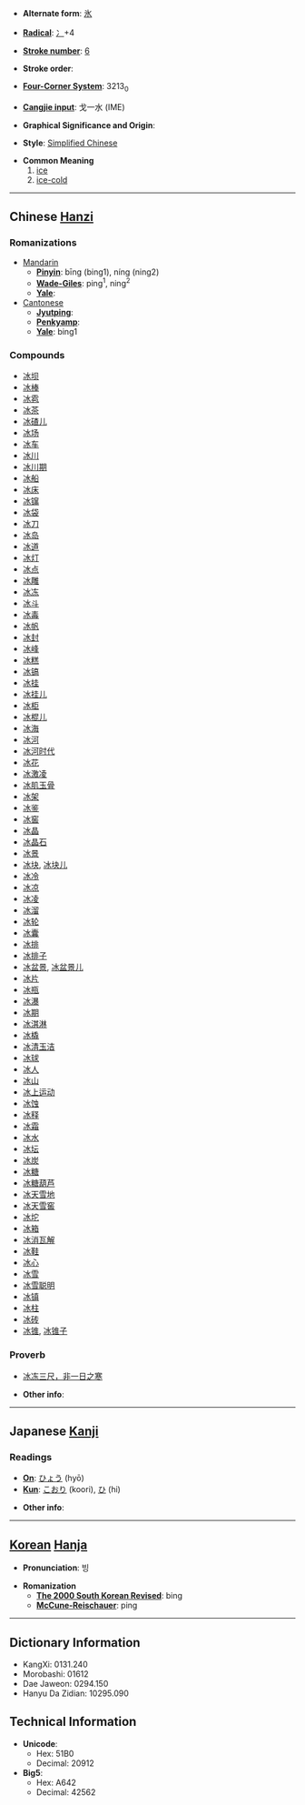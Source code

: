 * '''Alternate form''': [[氷]]

* '''[[Wiktionary:Chinese radical index| Radical]]''': [[Wiktionary:Chinese radical index 冫|冫]]+4

* '''[[Wiktionary:Chinese total strokes index|Stroke number]]''': [[Wiktionary:Chinese total strokes index 6|6]]

* '''Stroke order''': 

* '''[[Wiktionary:Chinese four corner index|Four-Corner System]]''': 3213<sub>0</sub>

* '''[[Wiktionary:Chinese Cangjie index|Cangjie input]]''': 戈一水 (IME)

* '''Graphical Significance and Origin''': 

* '''Style''': [[Simplified Chinese]] 

* '''Common Meaning'''
*# [[ice]]
*# [[ice-cold]]

----

== Chinese [[Hanzi]] ==
===Romanizations===
* [[Mandarin]]
** '''[[Pinyin]]''': bīng (bing1), níng (ning2)
** '''[[Wade-Giles]]''': ping<sup>1</sup>, ning<sup>2</sup>
** '''[[Yale]]''': 
*[[Cantonese]]
**'''[[Jyutping]]''':
**'''[[Penkyamp]]''': 
**'''[[Yale]]''': bing1

===Compounds===
*[[冰坝]]
*[[冰棒]]
*[[冰雹]]
*[[冰茶]]
*[[冰碴儿]]
*[[冰场]]
*[[冰车]]
*[[冰川]]
*[[冰川期]]
*[[冰船]]
*[[冰床]]
*[[冰镩]]
*[[冰袋]]
*[[冰刀]]
*[[冰岛]]
*[[冰道]]
*[[冰灯]]
*[[冰点]]
*[[冰雕]]
*[[冰冻]]
*[[冰斗]]
*[[冰毒]]
*[[冰帆]]
*[[冰封]]
*[[冰峰]]
*[[冰糕]]
*[[冰镐]]
*[[冰挂]]
*[[冰挂儿]]
*[[冰柜]]
*[[冰棍儿]]
*[[冰海]]
*[[冰河]]
*[[冰河时代]]
*[[冰花]]
*[[冰激凌]]
*[[冰肌玉骨]]
*[[冰架]]
*[[冰鉴]]
*[[冰窖]]
*[[冰晶]]
*[[冰晶石]]
*[[冰景]]
*[[冰块]], [[冰块儿]]
*[[冰冷]]
*[[冰凉]]
*[[冰凌]]
*[[冰溜]]
*[[冰轮]]
*[[冰囊]]
*[[冰排]]
*[[冰排子]]
*[[冰盆景]], [[冰盆景儿]]
*[[冰片]]
*[[冰瓶]]
*[[冰瀑]]
*[[冰期]]
*[[冰淇淋]]
*[[冰橇]]
*[[冰清玉洁]]
*[[冰球]]
*[[冰人]]
*[[冰山]]
*[[冰上运动]]
*[[冰蚀]]
*[[冰释]]
*[[冰霜]]
*[[冰水]]
*[[冰坛]]
*[[冰炭]]
*[[冰糖]]
*[[冰糖葫芦]]
*[[冰天雪地]]
*[[冰天雪窖]]
*[[冰坨]]
*[[冰箱]]
*[[冰消瓦解]]
*[[冰鞋]]
*[[冰心]]
*[[冰雪]]
*[[冰雪聪明]]
*[[冰镇]]
*[[冰柱]]
*[[冰砖]]
*[[冰锥]], [[冰锥子]]

===Proverb===
*[[冰冻三尺，非一日之寒]]

* '''Other info''': 

----

== Japanese [[Kanji]] ==
===Readings===
* '''[[On]]''': [[ひょう]] (hyō)
* '''[[Kun]]''': [[こおり]] (koori), [[ひ]] (hi)

* '''Other info''':  

----

== [[Korean]] [[Hanja]] ==

* '''Pronunciation''': 빙

* '''Romanization'''
** '''[[The 2000 South Korean Revised Romanization|The 2000 South Korean Revised]]''': bing
** '''[[McCune-Reischauer]]''': ping

----

== Dictionary Information ==

* KangXi: 0131.240
* Morobashi: 01612
* Dae Jaweon: 0294.150
* Hanyu Da Zidian: 10295.090

== Technical Information ==

* '''Unicode''':
** Hex: 51B0
** Decimal: 20912
* '''Big5''':
** Hex: A642
** Decimal: 42562